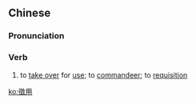 ==Chinese==
{{zh-forms|s=征用}}

===Pronunciation===
{{zh-pron
|m=zhēngyòng
|c=zing1 jung6
|mn=qz:chng-iōng/xm:cheng-iōng/zz:teng-iōng
|cat=v
}}

===Verb===
{{zh-verb}}

# to [[take over]] for [[use]]; to [[commandeer]]; to [[requisition]]

[[ko:徵用]]